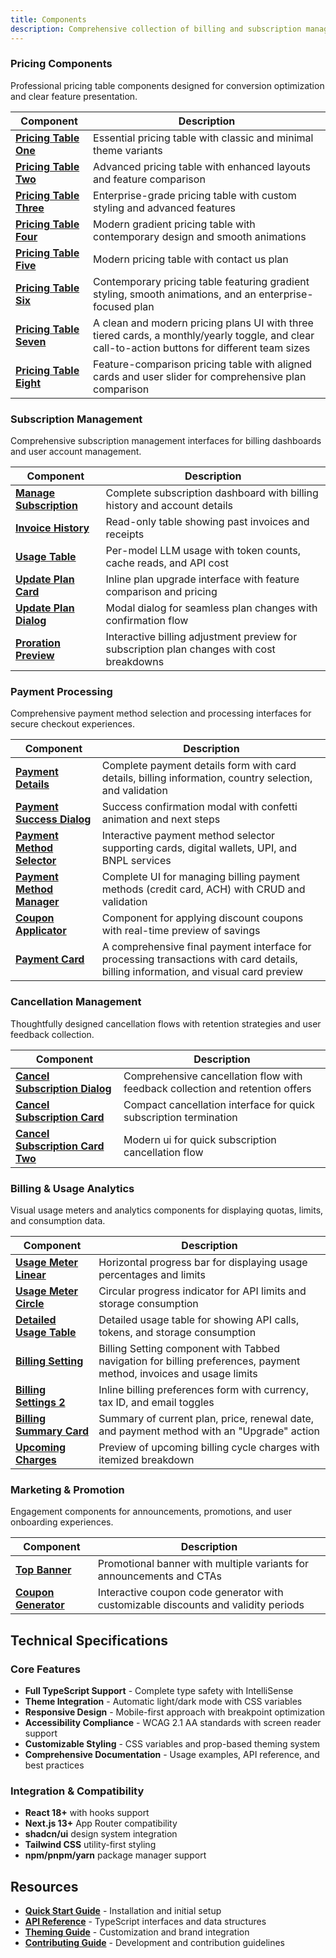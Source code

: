 ```yaml
---
title: Components
description: Comprehensive collection of billing and subscription management components with production-ready features.
---
```


### Pricing Components

Professional pricing table components designed for conversion optimization and clear feature presentation.

| Component | Description |
|-----------|-------------|
| **[Pricing Table One](/docs/components/pricing-table/pricing-table-one)**     | Essential pricing table with classic and minimal theme variants              |
| **[Pricing Table Two](/docs/components/pricing-table/pricing-table-two)**     | Advanced pricing table with enhanced layouts and feature comparison          |
| **[Pricing Table Three](/docs/components/pricing-table/pricing-table-three)** | Enterprise-grade pricing table with custom styling and advanced features     |
| **[Pricing Table Four](/docs/components/pricing-table/pricing-table-four)**   | Modern gradient pricing table with contemporary design and smooth animations |
| **[Pricing Table Five](/docs/components/pricing-table/pricing-table-five)**   | Modern pricing table with contact us plan                                    |
| **[Pricing Table Six](/docs/components/pricing-table/pricing-table-six)**   | Contemporary pricing table featuring gradient styling, smooth animations, and an enterprise-focused plan   |
| **[Pricing Table Seven](/docs/components/pricing-table/pricing-table-seven)**   | A clean and modern pricing plans UI with three tiered cards, a monthly/yearly toggle, and clear call-to-action buttons for different team sizes |
| **[Pricing Table Eight](/docs/components/pricing-table/pricing-table-eight)**   | Feature-comparison pricing table with aligned cards and user slider for comprehensive plan comparison |
### Subscription Management

Comprehensive subscription management interfaces for billing dashboards and user account management.

| Component | Description |
|-----------|-------------|
| **[Manage Subscription](/docs/components/manage-subscription)**           | Complete subscription dashboard with billing history and account details                  |
| **[Invoice History](/docs/components/invoice-history)**                   | Read-only table showing past invoices and receipts                                        |
| **[Usage Table](/docs/components/usage-table)**                           | Per-model LLM usage with token counts, cache reads, and API cost                          |
| **[Update Plan Card](/docs/components/update-plan/update-plan-card)**     | Inline plan upgrade interface with feature comparison and pricing                         |
| **[Update Plan Dialog](/docs/components/update-plan/update-plan-dialog)** | Modal dialog for seamless plan changes with confirmation flow                             |
| **[Proration Preview](/docs/components/proration-preview)**               | Interactive billing adjustment preview for subscription plan changes with cost breakdowns |

### Payment Processing

Comprehensive payment method selection and processing interfaces for secure checkout experiences.

| Component | Description |
|-----------|-------------|
| **[Payment Details](/docs/components/payment-details)** | Complete payment details form with card details, billing information, country selection, and validation |
| **[Payment Success Dialog](/docs/components/payment-success-dialog)** | Success confirmation modal with confetti animation and next steps |
| **[Payment Method Selector](/docs/components/payment-method-selector)** | Interactive payment method selector supporting cards, digital wallets, UPI, and BNPL services |
| **[Payment Method Manager](/docs/components/payment-method-manager)** | Complete UI for managing billing payment methods (credit card, ACH) with CRUD and validation |
| **[Coupon Applicator](/docs/components/coupon-applicator)** | Component for applying discount coupons with real-time preview of savings |
| **[Payment Card](/docs/components/payment-card)** | A comprehensive final payment interface for processing transactions with card details, billing information, and visual card preview |

### Cancellation Management

Thoughtfully designed cancellation flows with retention strategies and user feedback collection.

| Component                                                                                         | Description                                                                   |
| ------------------------------------------------------------------------------------------------- | ----------------------------------------------------------------------------- |
| **[Cancel Subscription Dialog](/docs/components/cancel-subscription/cancel-subscription-dialog)** | Comprehensive cancellation flow with feedback collection and retention offers |
| **[Cancel Subscription Card](/docs/components/cancel-subscription/cancel-subscription-card)** | Compact cancellation interface for quick subscription termination |
| **[Cancel Subscription Card Two](/docs/components/cancel-subscription/cancel-subscription-card-two)** | Modern ui for quick subscription cancellation flow |

### Billing & Usage Analytics

Visual usage meters and analytics components for displaying quotas, limits, and consumption data.

| Component | Description |
|-----------|-------------|
| **[Usage Meter Linear](/docs/components/usage-meter/usage-meter-linear)** | Horizontal progress bar for displaying usage percentages and limits |
| **[Usage Meter Circle](/docs/components/usage-meter/usage-meter-circle)** | Circular progress indicator for API limits and storage consumption |
| **[Detailed Usage Table](/docs/components/detailed-usage-table)** |  Detailed usage table for showing API calls, tokens, and storage consumption     |
| **[Billing Setting](/docs/components/billing-setting)** | Billing Setting component with Tabbed navigation for billing preferences, payment method, invoices and usage limits |
| **[Billing Settings 2](/docs/components/billing-settings-2)**             | Inline billing preferences form with currency, tax ID, and email toggles                                               |
| **[Billing Summary Card](/docs/components/billing-summary-card)**         | Summary of current plan, price, renewal date, and payment method with an "Upgrade" action                           |
| **[Upcoming Charges](/docs/components/upcoming-charges)**                 | Preview of upcoming billing cycle charges with itemized breakdown                                                   |

### Marketing & Promotion

Engagement components for announcements, promotions, and user onboarding experiences.

| Component | Description |
|-----------|-------------|
| **[Top Banner](/docs/components/banner)** | Promotional banner with multiple variants for announcements and CTAs |
| **[Coupon Generator](/docs/components/coupon)** | Interactive coupon code generator with customizable discounts and validity periods |

## Technical Specifications

### Core Features

- **Full TypeScript Support** - Complete type safety with IntelliSense
- **Theme Integration** - Automatic light/dark mode with CSS variables
- **Responsive Design** - Mobile-first approach with breakpoint optimization
- **Accessibility Compliance** - WCAG 2.1 AA standards with screen reader support
- **Customizable Styling** - CSS variables and prop-based theming system
- **Comprehensive Documentation** - Usage examples, API reference, and best practices

### Integration & Compatibility

- **React 18+** with hooks support
- **Next.js 13+** App Router compatibility
- **shadcn/ui** design system integration
- **Tailwind CSS** utility-first styling
- **npm/pnpm/yarn** package manager support

## Resources

- **[Quick Start Guide](/docs/quick-start)** - Installation and initial setup
- **[API Reference](/docs/interfaces)** - TypeScript interfaces and data structures
- **[Theming Guide](/docs/theming)** - Customization and brand integration
- **[Contributing Guide](/docs/contribution-open-source)** - Development and contribution guidelines
